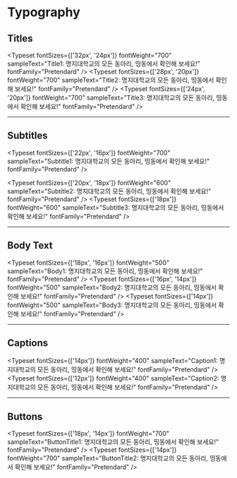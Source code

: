 
<Meta title="foundations/Typography" name="Typography UI Docs" />

# Typography

## Titles

<Typeset
  fontSizes={['32px', '24px']}
  fontWeight="700"
  sampleText="Title1: 명지대학교의 모든 동아리, 띵동에서 확인해 보세요!"
  fontFamily="Pretendard"
/>
<Typeset
  fontSizes={['28px', '20px']}
  fontWeight="700"
  sampleText="Title2: 명지대학교의 모든 동아리, 띵동에서 확인해 보세요!"
  fontFamily="Pretendard"
/>
<Typeset
  fontSizes={['24px', '20px']}
  fontWeight="700"
  sampleText="Title3: 명지대학교의 모든 동아리, 띵동에서 확인해 보세요!"
  fontFamily="Pretendard"
/>

---

## Subtitles

<Typeset
  fontSizes={['22px', '16px']}
  fontWeight="700"
  sampleText="Subtitle1: 명지대학교의 모든 동아리, 띵동에서 확인해 보세요!"
  fontFamily="Pretendard"
/>

<Typeset
  fontSizes={['20px', '18px']}
  fontWeight="600"
  sampleText="Subtitle2: 명지대학교의 모든 동아리, 띵동에서 확인해 보세요!"
  fontFamily="Pretendard"
/>
<Typeset
  fontSizes={['18px']}
  fontWeight="600"
  sampleText="Subtitle3: 명지대학교의 모든 동아리, 띵동에서 확인해 보세요!"
  fontFamily="Pretendard"
/>

---

## Body Text

<Typeset
  fontSizes={['18px', '16px']}
  fontWeight="500"
  sampleText="Body1: 명지대학교의 모든 동아리, 띵동에서 확인해 보세요!"
  fontFamily="Pretendard"
/>
<Typeset
  fontSizes={['16px', '14px']}
  fontWeight="500"
  sampleText="Body2: 명지대학교의 모든 동아리, 띵동에서 확인해 보세요!"
  fontFamily="Pretendard"
/>
<Typeset
  fontSizes={['14px']}
  fontWeight="500"
  sampleText="Body3: 명지대학교의 모든 동아리, 띵동에서 확인해 보세요!"
  fontFamily="Pretendard"
/>

---

## Captions

<Typeset
  fontSizes={['14px']}
  fontWeight="400"
  sampleText="Caption1: 명지대학교의 모든 동아리, 띵동에서 확인해 보세요!"
  fontFamily="Pretendard"
/>
<Typeset
  fontSizes={['12px']}
  fontWeight="400"
  sampleText="Caption2: 명지대학교의 모든 동아리, 띵동에서 확인해 보세요!"
  fontFamily="Pretendard"
/>

---

## Buttons

<Typeset
  fontSizes={['18px', '14px']}
  fontWeight="700"
  sampleText="ButtonTitle1: 명지대학교의 모든 동아리, 띵동에서 확인해 보세요!"
  fontFamily="Pretendard"
/>
<Typeset
  fontSizes={['14px']}
  fontWeight="700"
  sampleText="ButtonTitle2: 명지대학교의 모든 동아리, 띵동에서 확인해 보세요!"
  fontFamily="Pretendard"
/>
